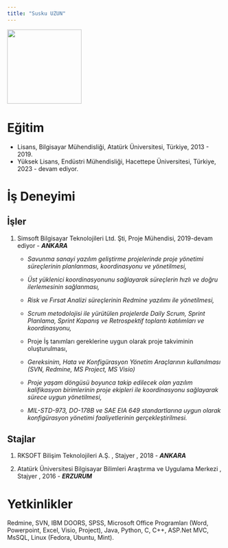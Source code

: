 ```yaml
---
title: "Susku UZUN"
---
```


![](/assets/images/vesikalik-susku.jpg){fig-align="center" width="173"}

# Eğitim

-   Lisans, Bilgisayar Mühendisliği, Atatürk Üniversitesi, Türkiye, 2013 - 2019.
-   Yüksek Lisans, Endüstri Mühendisliği, Hacettepe Üniversitesi, Türkiye, 2023 - devam ediyor.

# İş Deneyimi

## İşler

1.  Simsoft Bilgisayar Teknolojileri Ltd. Şti, Proje Mühendisi, 2019-devam ediyor - ***ANKARA***

    -   *Savunma sanayi yazılım geliştirme projelerinde proje yönetimi süreçlerinin planlanması, koordinasyonu ve yönetilmesi,*

    -   *Üst yüklenici koordinasyonunu sağlayarak süreçlerin hızlı ve doğru ilerlemesinin sağlanması,*

    -   *Risk ve Fırsat Analizi süreçlerinin Redmine yazılımı ile yönetilmesi,*

    -   *Scrum metodolojisi ile yürütülen projelerde Daily Scrum, Sprint Planlama, Sprint Kapanış ve Retrospektif toplantı katılımları ve koordinasyonu,*

    -   Proje İş tanımları gereklerine uygun olarak proje takviminin oluşturulması,

    -   *Gereksinim, Hata ve Konfigürasyon Yönetim Araçlarının kullanılması (SVN, Redmine, MS Project, MS Visio)*

    -   *Proje yaşam döngüsü boyunca takip edilecek olan yazılım kalifikasyon birimlerinin proje ekipleri ile koordinasyonu sağlayarak sürece uygun yönetilmesi,*

    -   *MIL-STD-973, DO-178B ve SAE EIA 649 standartlarına uygun olarak konfigürasyon yönetimi faaliyetlerinin gerçekleştirilmesi.*

## Stajlar

1.  RKSOFT Bilişim Teknolojileri A.Ş. , Stajyer , 2018 - ***ANKARA***

2.  Atatürk Üniversitesi Bilgisayar Bilimleri Araştırma ve Uygulama Merkezi , Stajyer , 2016 - ***ERZURUM***

# Yetkinlikler

Redmine, SVN, IBM DOORS, SPSS, Microsoft Office Programları (Word, Powerpoint, Excel, Visio, Project), Java, Python, C, C++, ASP.Net MVC, MsSQL, Linux (Fedora, Ubuntu, Mint).

# 
